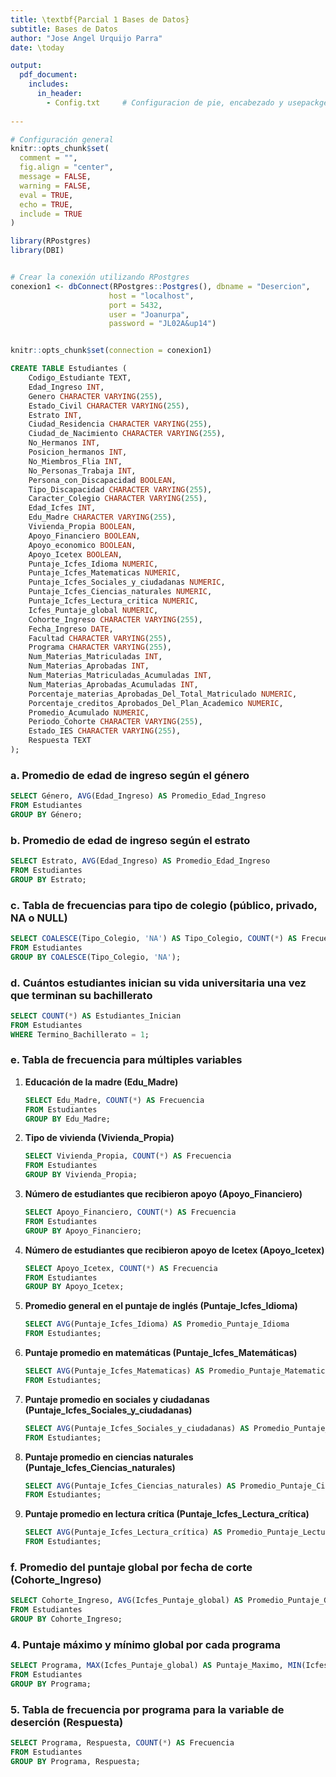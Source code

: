 ```yaml
---
title: \textbf{Parcial 1 Bases de Datos}
subtitle: Bases de Datos
author: "Jose Angel Urquijo Parra"
date: \today

output:
  pdf_document:
    includes:
      in_header:
        - Config.txt     # Configuracion de pie, encabezado y usepackge
  
---
```



```r
# Configuración general
knitr::opts_chunk$set(
  comment = "",
  fig.align = "center",
  message = FALSE,
  warning = FALSE,
  eval = TRUE,
  echo = TRUE,
  include = TRUE
)

```



```r
library(RPostgres)
library(DBI)


# Crear la conexión utilizando RPostgres
conexion1 <- dbConnect(RPostgres::Postgres(), dbname = "Desercion",
                      host = "localhost",
                      port = 5432,
                      user = "Joanurpa",
                      password = "JL02A&up14")


knitr::opts_chunk$set(connection = conexion1)

```



```sql

CREATE TABLE Estudiantes (
    Codigo_Estudiante TEXT,
    Edad_Ingreso INT,
    Genero CHARACTER VARYING(255),
    Estado_Civil CHARACTER VARYING(255),
    Estrato INT,
    Ciudad_Residencia CHARACTER VARYING(255),
    Ciudad_de_Nacimiento CHARACTER VARYING(255),
    No_Hermanos INT,
    Posicion_hermanos INT,
    No_Miembros_Flia INT,
    No_Personas_Trabaja INT,
    Persona_con_Discapacidad BOOLEAN,
    Tipo_Discapacidad CHARACTER VARYING(255),
    Caracter_Colegio CHARACTER VARYING(255),
    Edad_Icfes INT,
    Edu_Madre CHARACTER VARYING(255),
    Vivienda_Propia BOOLEAN,
    Apoyo_Financiero BOOLEAN,
    Apoyo_economico BOOLEAN,
    Apoyo_Icetex BOOLEAN,
    Puntaje_Icfes_Idioma NUMERIC,
    Puntaje_Icfes_Matematicas NUMERIC,
    Puntaje_Icfes_Sociales_y_ciudadanas NUMERIC,
    Puntaje_Icfes_Ciencias_naturales NUMERIC,
    Puntaje_Icfes_Lectura_critica NUMERIC,
    Icfes_Puntaje_global NUMERIC,
    Cohorte_Ingreso CHARACTER VARYING(255),
    Fecha_Ingreso DATE,
    Facultad CHARACTER VARYING(255),
    Programa CHARACTER VARYING(255),
    Num_Materias_Matriculadas INT,
    Num_Materias_Aprobadas INT,
    Num_Materias_Matriculadas_Acumuladas INT,
    Num_Materias_Aprobadas_Acumuladas INT,
    Porcentaje_materias_Aprobadas_Del_Total_Matriculado NUMERIC,
    Porcentaje_creditos_Aprobados_Del_Plan_Academico NUMERIC,
    Promedio_Acumulado NUMERIC,
    Periodo_Cohorte CHARACTER VARYING(255),
    Estado_IES CHARACTER VARYING(255),
    Respuesta TEXT
);

```


### a. Promedio de edad de ingreso según el género

```sql
SELECT Género, AVG(Edad_Ingreso) AS Promedio_Edad_Ingreso
FROM Estudiantes
GROUP BY Género;
```

### b. Promedio de edad de ingreso según el estrato

```sql
SELECT Estrato, AVG(Edad_Ingreso) AS Promedio_Edad_Ingreso
FROM Estudiantes
GROUP BY Estrato;
```

### c. Tabla de frecuencias para tipo de colegio (público, privado, NA o NULL)

```sql
SELECT COALESCE(Tipo_Colegio, 'NA') AS Tipo_Colegio, COUNT(*) AS Frecuencia
FROM Estudiantes
GROUP BY COALESCE(Tipo_Colegio, 'NA');
```

### d. Cuántos estudiantes inician su vida universitaria una vez que terminan su bachillerato


```sql
SELECT COUNT(*) AS Estudiantes_Inician
FROM Estudiantes
WHERE Termino_Bachillerato = 1;
```

### e. Tabla de frecuencia para múltiples variables


1. **Educación de la madre (Edu_Madre)**

    ```sql
    SELECT Edu_Madre, COUNT(*) AS Frecuencia
    FROM Estudiantes
    GROUP BY Edu_Madre;
    ```

2. **Tipo de vivienda (Vivienda_Propia)**

    ```sql
    SELECT Vivienda_Propia, COUNT(*) AS Frecuencia
    FROM Estudiantes
    GROUP BY Vivienda_Propia;
    ```

3. **Número de estudiantes que recibieron apoyo (Apoyo_Financiero)**

    ```sql
    SELECT Apoyo_Financiero, COUNT(*) AS Frecuencia
    FROM Estudiantes
    GROUP BY Apoyo_Financiero;
    ```

4. **Número de estudiantes que recibieron apoyo de Icetex (Apoyo_Icetex)**

    ```sql
    SELECT Apoyo_Icetex, COUNT(*) AS Frecuencia
    FROM Estudiantes
    GROUP BY Apoyo_Icetex;
    ```

5. **Promedio general en el puntaje de inglés (Puntaje_Icfes_Idioma)**

    ```sql
    SELECT AVG(Puntaje_Icfes_Idioma) AS Promedio_Puntaje_Idioma
    FROM Estudiantes;
    ```

6. **Puntaje promedio en matemáticas (Puntaje_Icfes_Matemáticas)**

    ```sql
    SELECT AVG(Puntaje_Icfes_Matematicas) AS Promedio_Puntaje_Matematicas
    FROM Estudiantes;
    ```

7. **Puntaje promedio en sociales y ciudadanas (Puntaje_Icfes_Sociales_y_ciudadanas)**

    ```sql
    SELECT AVG(Puntaje_Icfes_Sociales_y_ciudadanas) AS Promedio_Puntaje_Sociales
    FROM Estudiantes;
    ```

8. **Puntaje promedio en ciencias naturales (Puntaje_Icfes_Ciencias_naturales)**

    ```sql
    SELECT AVG(Puntaje_Icfes_Ciencias_naturales) AS Promedio_Puntaje_Ciencias
    FROM Estudiantes;
    ```

9. **Puntaje promedio en lectura crítica (Puntaje_Icfes_Lectura_crítica)**

    ```sql
    SELECT AVG(Puntaje_Icfes_Lectura_crítica) AS Promedio_Puntaje_Lectura
    FROM Estudiantes;
    ```

### f. Promedio del puntaje global por fecha de corte (Cohorte_Ingreso)

```sql
SELECT Cohorte_Ingreso, AVG(Icfes_Puntaje_global) AS Promedio_Puntaje_Global
FROM Estudiantes
GROUP BY Cohorte_Ingreso;
```

### 4. Puntaje máximo y mínimo global por cada programa


```sql
SELECT Programa, MAX(Icfes_Puntaje_global) AS Puntaje_Maximo, MIN(Icfes_Puntaje_global) AS Puntaje_Minimo
FROM Estudiantes
GROUP BY Programa;
```

### 5. Tabla de frecuencia por programa para la variable de deserción (Respuesta)

```sql
SELECT Programa, Respuesta, COUNT(*) AS Frecuencia
FROM Estudiantes
GROUP BY Programa, Respuesta;
```






